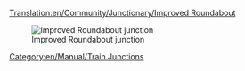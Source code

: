 [[Translation:en/Community/Junctionary/Improved Roundabout]]

{{en/Community/Junctionary/Junctionsmenu}}

[[File:en/Community/Junctionary/Improved.Roundabout.png|none|frame|Improved Roundabout junction]]

{{en/Community/Junctionary/Junction Criteria|Cheap|2|0|0|0.5|0||0|0|1|1|||Broken down trains affect two segments up to the whole junction.|
*Can handle up to 4 trains at a time
*Area: 9 x 9
}}

[[Category:en/Manual/Train Junctions]]